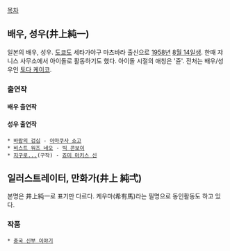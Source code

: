 [[목차]]

== 배우, 성우(井上純一) ==
일본의 배우, 성우. [[도쿄]]도 세타가야구 마츠바라 출신으로 [[1958년]] [[8월 14일]]생. 한때 쟈니스 사무소에서 아이돌로 활동하기도 했다. 아이돌 시절의 애칭은 '쥰'. 전처는 배우/성우인 [[토다 케이코]].

=== 출연작 ===
==== 배우 출연작 ====
==== 성우 출연작 ====
 * [[바람의 검심]] - [[아마쿠사 쇼고]]
 * [[비스트 워즈 네오]] - [[빅 콘보이]]
 * [[지구로...]](구작) - [[죠미 마키스 신]]

== 일러스트레이터, 만화가(井上 純弌) ==
본명은 井上純一로 표기만 다르다. 케우마(希有馬)라는 필명으로 동인활동도 하고 있다.

=== 작품 ===
 * [[중국 신부 이야기]]
